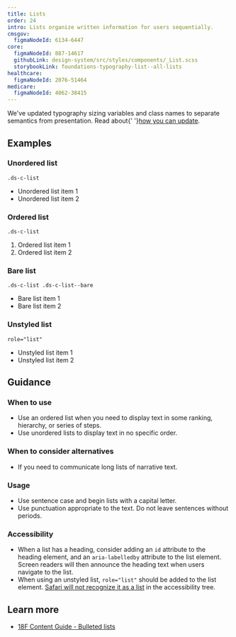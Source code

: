 ```yaml
---
title: Lists
order: 24
intro: Lists organize written information for users sequentially.
cmsgov:
  figmaNodeId: 6134-6447
core:
  figmaNodeId: 887-14617
  githubLink: design-system/src/styles/components/_List.scss
  storybookLink: foundations-typography-list--all-lists
healthcare:
  figmaNodeId: 2076-51464
medicare:
  figmaNodeId: 4062-38415
---
```



<Alert heading="Typography sizing updates!">
  <p class="ds-c-alert__text">We've updated typography sizing variables and class names to separate semantics from presentation. Read about{' '}<a href="/migration-guides/agnostic-typography-classes">how you can update</a>.</p>
</Alert>

## Examples

### Unordered list

`.ds-c-list`

<EmbeddedExample>
  
  <ul class="ds-c-list">
    <li>Unordered list item 1</li>
    <li>Unordered list item 2</li>
  </ul>

</EmbeddedExample>

### Ordered list

`.ds-c-list`

<EmbeddedExample>

<ol class="ds-c-list">
  <li>Ordered list item 1</li>
  <li>Ordered list item 2</li>
</ol>

</EmbeddedExample>

### Bare list

`.ds-c-list .ds-c-list--bare`

<EmbeddedExample>

<ul role="list" class="ds-c-list ds-c-list--bare">
  <li>Bare list item 1</li>
  <li>Bare list item 2</li>
</ul>

</EmbeddedExample>

### Unstyled list

`role="list"`

<EmbeddedExample>

<ul role="list">
  <li>Unstyled list item 1</li>
  <li>Unstyled list item 2</li>
</ul>

</EmbeddedExample>

## Guidance

### When to use

- Use an ordered list when you need to display text in some ranking, hierarchy, or series of steps.
- Use unordered lists to display text in no specific order.

### When to consider alternatives

- If you need to communicate long lists of narrative text.

### Usage

- Use sentence case and begin lists with a capital letter.
- Use punctuation appropriate to the text. Do not leave sentences without periods.

### Accessibility

- When a list has a heading, consider adding an `id` attribute to the heading element, and an `aria-labelledby` attribute to the list element. Screen readers will then announce the heading text when users navigate to the list.
- When using an unstyled list, `role="list"` should be added to the list element. <a href="https://developer.mozilla.org/en-US/docs/Web/CSS/list-style#accessibility_concerns" target="_blank">Safari will not recognize it as a list</a> in the accessibility tree.

## Learn more

- [18F Content Guide \- Bulleted lists](https://content-guide.18f.gov/punctuation/#bulleted-lists)
